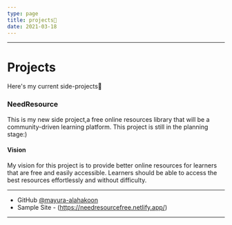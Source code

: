 ```yaml
---
type: page
title: projects🚀
date: 2021-03-18
---
```

---
# Projects

Here's my current side-projects🚀

### NeedResource 

This is my new side project,a free online resources library that will be a 
community-driven learning platform. This project is still in the planning stage:) 

#### Vision

My vision for this project is to provide better online resources for learners that are free and easily accessible.
Learners should be able to access the best resources effortlessly and without difficulty.

---
- GitHub [@mayura-alahakoon](https://github.com/mayura-andrew)
- Sample Site - (https://needresourcefree.netlify.app/)
---